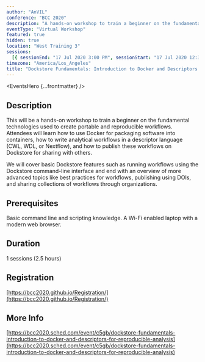 ```yaml
---
author: "AnVIL"
conference: "BCC 2020"
description: "A hands-on workshop to train a beginner on the fundamental technologies used to create portable and reproducible workflows."
eventType: "Virtual Workshop"
featured: true
hidden: true
location: "West Training 3"
sessions:
  [{ sessionEnd: "17 Jul 2020 3:00 PM", sessionStart: "17 Jul 2020 12:31 PM" }]
timezone: "America/Los_Angeles"
title: "Dockstore Fundamentals: Introduction to Docker and Descriptors for Reproducible Analysis - West Session"
---
```


<EventsHero {...frontmatter} />

## Description

This will be a hands-on workshop to train a beginner on the fundamental technologies used to create portable and reproducible workflows. Attendees will learn how to use Docker for packaging software into containers, how to write analytical workflows in a descriptor language (CWL, WDL, or Nextflow), and how to publish these workflows on Dockstore for sharing with others.

We will cover basic Dockstore features such as running workflows using the Dockstore command-line interface and end with an overview of more advanced topics like best practices for workflows, publishing using DOIs, and sharing collections of workflows through organizations.

## Prerequisites

Basic command line and scripting knowledge.
A Wi-Fi enabled laptop with a modern web browser.

## Duration

1 sessions (2.5 hours)

## Registration

[https://bcc2020.github.io/Registration/](https://bcc2020.github.io/Registration/)

## More Info

[https://bcc2020.sched.com/event/c5gb/dockstore-fundamentals-introduction-to-docker-and-descriptors-for-reproducible-analysis](https://bcc2020.sched.com/event/c5gb/dockstore-fundamentals-introduction-to-docker-and-descriptors-for-reproducible-analysis)
